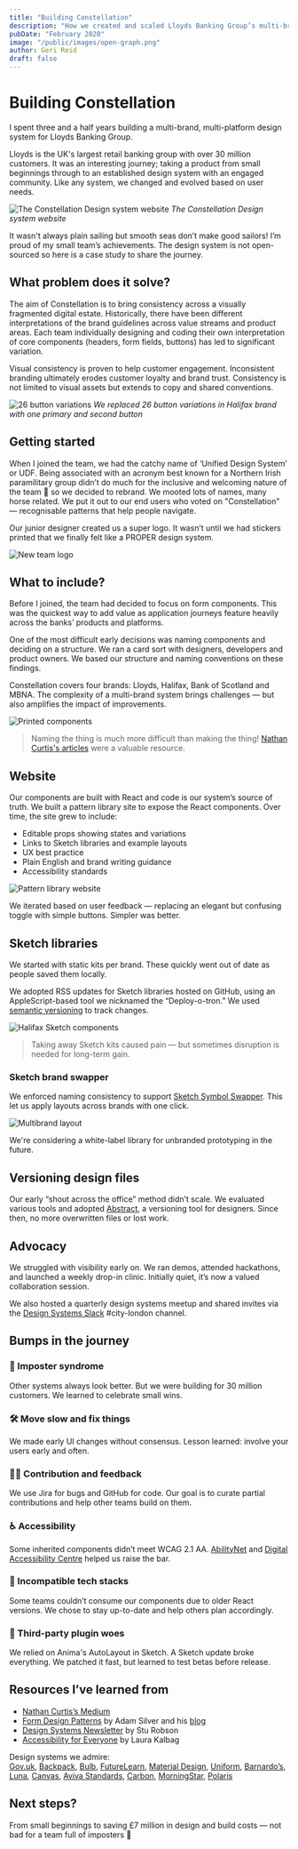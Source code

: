 ```yaml
---
title: "Building Constellation"
description: "How we created and scaled Lloyds Banking Group’s multi-brand design system from the ground up."
pubDate: "February 2020"
image: "/public/images/open-graph.png"
author: Geri Reid
draft: false
---
```


# Building Constellation

I spent three and a half years building a multi-brand, multi-platform design system for Lloyds Banking Group.

Lloyds is the UK's largest retail banking group with over 30 million customers. It was an interesting journey; taking a product from small beginnings through to an established design system with an engaged community. Like any system, we changed and evolved based on user needs.

![The Constellation Design system website](/images/constellation-design-system-website.png)
<span class="figcaption">*The Constellation Design system website*</span>

It wasn't always plain sailing but smooth seas don’t make good sailors! I’m proud of my small team’s achievements. The design system is not open-sourced so here is a case study to share the journey.

<div class="space-m"></div>

## What problem does it solve?

The aim of Constellation is to bring consistency across a visually fragmented digital estate. Historically, there have been different interpretations of the brand guidelines across value streams and product areas. Each team individually designing and coding their own interpretation of core components (headers, form fields, buttons) has led to significant variation.

Visual consistency is proven to help customer engagement. Inconsistent branding ultimately erodes customer loyalty and brand trust. Consistency is not limited to visual assets but extends to copy and shared conventions.

![26 button variations](/images/button-variations.png)
<span class="figcaption">*We replaced 26 button variations in Halifax brand with one primary and second button*</span>

## Getting started

When I joined the team, we had the catchy name of ‘Unified Design System’ or UDF. Being associated with an acronym best known for a Northern Irish paramilitary group didn’t do much for the inclusive and welcoming nature of the team 🤗 so we decided to rebrand. We mooted lots of names, many horse related. We put it out to our end users who voted on "Constellation" — recognisable patterns that help people navigate.

Our junior designer created us a super logo. It wasn’t until we had stickers printed that we finally felt like a PROPER design system.

![New team logo](/images/constellation-logo.png)

## What to include?

Before I joined, the team had decided to focus on form components. This was the quickest way to add value as application journeys feature heavily across the banks’ products and platforms.

One of the most difficult early decisions was naming components and deciding on a structure. We ran a card sort with designers, developers and product owners. We based our structure and naming conventions on these findings.

Constellation covers four brands: Lloyds, Halifax, Bank of Scotland and MBNA. The complexity of a multi-brand system brings challenges — but also amplifies the impact of improvements.

![Printed components](/images/printed-components.jpg)

> Naming the thing is much more difficult than making the thing! [Nathan Curtis's articles](https://medium.com/eightshapes-llc/documenting-component-introductions-fe5b04287284) were a valuable resource.

## Website

Our components are built with React and code is our system’s source of truth. We built a pattern library site to expose the React components. Over time, the site grew to include:

- Editable props showing states and variations
- Links to Sketch libraries and example layouts
- UX best practice
- Plain English and brand writing guidance
- Accessibility standards

![Pattern library website](/images/constellation@2x-1.png)

We iterated based on user feedback — replacing an elegant but confusing toggle with simple buttons. Simpler was better.

<div class="space-m"></div>

## Sketch libraries

We started with static kits per brand. These quickly went out of date as people saved them locally.

We adopted RSS updates for Sketch libraries hosted on GitHub, using an AppleScript-based tool we nicknamed the “Deploy-o-tron.” We used [semantic versioning](https://semver.org/) to track changes.

![Halifax Sketch components](/images/components.png)

> Taking away Sketch kits caused pain — but sometimes disruption is needed for long-term gain.

### Sketch brand swapper

We enforced naming consistency to support [Sketch Symbol Swapper](https://github.com/sonburn/symbol-swapper). This let us apply layouts across brands with one click.

![Multibrand layout](/images/multibrand.png)

We're considering a white-label library for unbranded prototyping in the future.

<div class="space-m"></div>

## Versioning design files

Our early “shout across the office” method didn’t scale. We evaluated various tools and adopted [Abstract](https://www.abstract.com/), a versioning tool for designers. Since then, no more overwritten files or lost work.

<div class="space-m"></div>

## Advocacy

We struggled with visibility early on. We ran demos, attended hackathons, and launched a weekly drop-in clinic. Initially quiet, it’s now a valued collaboration session.

We also hosted a quarterly design systems meetup and shared invites via the [Design Systems Slack](https://design.systems/slack/) #city-london channel.

<div class="space-m"></div>

## Bumps in the journey

### 🤯 Imposter syndrome

Other systems always look better. But we were building for 30 million customers. We learned to celebrate small wins.

### 🛠 Move slow and fix things

We made early UI changes without consensus. Lesson learned: involve your users early and often.

### 🧑‍🚀 Contribution and feedback

We use Jira for bugs and GitHub for code. Our goal is to curate partial contributions and help other teams build on them.

### ♿ Accessibility

Some inherited components didn’t meet WCAG 2.1 AA. [AbilityNet](https://abilitynet.org.uk/) and [Digital Accessibility Centre](https://digitalaccessibilitycentre.org/) helped us raise the bar.

### 🧱 Incompatible tech stacks

Some teams couldn’t consume our components due to older React versions. We chose to stay up-to-date and help others plan accordingly.

### 🔌 Third-party plugin woes

We relied on Anima's AutoLayout in Sketch. A Sketch update broke everything. We patched it fast, but learned to test betas before release.

## Resources I’ve learned from

- [Nathan Curtis’s Medium](https://medium.com/eightshapes-llc)
- [Form Design Patterns](https://www.smashingmagazine.com/printed-books/form-design-patterns/) by Adam Silver and his [blog](https://adamsilver.io/articles/)
- [Design Systems Newsletter](http://news.design.systems/) by Stu Robson
- [Accessibility for Everyone](https://laurakalbag.com/book/) by Laura Kalbag

Design systems we admire:  
[Gov.uk](https://design-system.service.gov.uk/), [Backpack](https://backpack.github.io/), [Bulb](https://design.bulb.co.uk/), [FutureLearn](https://design-system.futurelearn.com/), [Material Design](https://material.io/), [Uniform](https://uniform.hudl.com/), [Barnardo’s](https://design-system.barnardos.org.uk/), [Luna](https://luna.sainsburys.co.uk/), [Canvas](https://canvas.hubspot.com/), [Aviva Standards](https://standards.aviva.com/), [Carbon](https://www.carbondesignsystem.com/), [MorningStar](http://designsystem.morningstar.com/), [Polaris](https://polaris.shopify.com/)

## Next steps?

From small beginnings to saving £7 million in design and build costs — not bad for a team full of imposters 🙂

